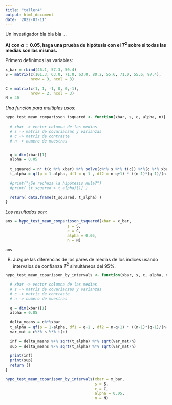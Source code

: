 ```yaml
---
title: "taller4"
output: html_document
date: '2022-03-11'
---
```


Un investigador bla bla bla ... 

**A) con $\alpha = 0.05$, haga una prueba de hipótesis con el $T^{2}$ sobre si todas las medias son las mismas.**

Primero definimos las variables:

```r
x_bar = rbind(46.1, 57.3, 50.4)
S = matrix(c(101.3, 63.0, 71.0, 63.0, 80.2, 55.6, 71.0, 55.6, 97.4),
           nrow = 3, ncol = 3)

C = matrix(c(1, 1, -1, 0, 0,-1),
           nrow = 2, ncol = 3)
N = 40
```

*Una función para multiples usos:*

```r

hypo_test_mean_comparisson_tsquared <- function(xbar, s, c, alpha, n){
  
  # xbar -> vector columna de las medias
  # s -> matriz de covarianzas y varianzas
  # c -> matriz de contraste
  # n -> numero de muestras


  q = dim(xbar)[1]
  alpha = 0.05
  
  t_squared = n* t(c %*% xbar) %*% solve(c%*% s %*% t(c)) %*%(c %*% xbar) 
  t_alpha = qf(p = 1-alpha, df1 = q-1 , df2 = n-q+1) * ((n-1)*(q-1)/(n-q+1))

  #print("¿Se rechaza la hipótesis nula?")
  #print( (t_squared > t_alpha)[1] )
  
  return( data.frame(t_squared, t_alpha) )
}

```

*Los resultados son:*

```r
ans = hypo_test_mean_comparisson_tsquared(xbar = x_bar, 
                           s = S, 
                           c = C, 
                           alpha = 0.05,
                           n = N)

ans
```


B) Juzgue las diferencias de los pares de medias de los índices usando intervalos de confianza $T^{2}$ simultáneos del 95%.

```r

hypo_test_mean_coparisson_by_intervals <- function(xbar, s, c, alpha, n){

  # xbar -> vector columna de las medias
  # s -> matriz de covarianzas y varianzas
  # c -> matriz de contraste
  # n -> numero de muestras

  q = dim(xbar)[1]
  alpha = 0.05
  
  delta_means = c%*%xbar
  t_alpha = qf(p = 1-alpha, df1 = q-1 , df2 = n-q+1) * ((n-1)*(q-1)/(n-q+1))
  var_mat = c%*% s %*% t(c)
  
  inf = delta_means %+% sqrt(t_alpha) %*% sqrt(var_mat/n)
  sup = delta_means %-% sqrt(t_alpha) %*% sqrt(var_mat/n)
  
  print(inf)
  print(sup)
  return ()
}

```

```r
hypo_test_mean_coparisson_by_intervals(xbar = x_bar, 
                                       s = S, 
                                       c = C, 
                                       alpha = 0.05,
                                       n = N)

```


